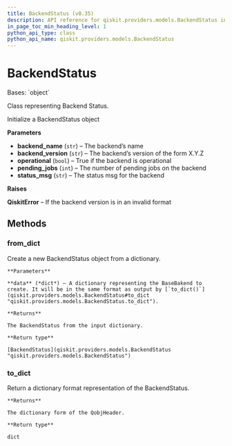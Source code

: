 ```yaml
---
title: BackendStatus (v0.35)
description: API reference for qiskit.providers.models.BackendStatus in qiskit v0.35
in_page_toc_min_heading_level: 1
python_api_type: class
python_api_name: qiskit.providers.models.BackendStatus
---
```


# BackendStatus

<Class id="qiskit.providers.models.BackendStatus" isDedicatedPage={true} github="https://github.com/qiskit/qiskit/tree/stable/0.20/qiskit/providers/models/backendstatus.py" signature="BackendStatus(backend_name, backend_version, operational, pending_jobs, status_msg)" modifiers="class">
  Bases: `object`

  Class representing Backend Status.

  Initialize a BackendStatus object

  **Parameters**

  *   **backend\_name** (`str`) – The backend’s name
  *   **backend\_version** (`str`) – The backend’s version of the form X.Y.Z
  *   **operational** (`bool`) – True if the backend is operational
  *   **pending\_jobs** (`int`) – The number of pending jobs on the backend
  *   **status\_msg** (`str`) – The status msg for the backend

  **Raises**

  **QiskitError** – If the backend version is in an invalid format

  ## Methods

  <span id="qiskit-providers-models-backendstatus-from-dict" />

  ### from\_dict

  <Function id="qiskit.providers.models.BackendStatus.from_dict" signature="BackendStatus.from_dict(data)" modifiers="classmethod">
    Create a new BackendStatus object from a dictionary.

    **Parameters**

    **data** (*dict*) – A dictionary representing the BaseBakend to create. It will be in the same format as output by [`to_dict()`](qiskit.providers.models.BackendStatus#to_dict "qiskit.providers.models.BackendStatus.to_dict").

    **Returns**

    The BackendStatus from the input dictionary.

    **Return type**

    [BackendStatus](qiskit.providers.models.BackendStatus "qiskit.providers.models.BackendStatus")
  </Function>

  <span id="qiskit-providers-models-backendstatus-to-dict" />

  ### to\_dict

  <Function id="qiskit.providers.models.BackendStatus.to_dict" signature="BackendStatus.to_dict()">
    Return a dictionary format representation of the BackendStatus.

    **Returns**

    The dictionary form of the QobjHeader.

    **Return type**

    dict
  </Function>
</Class>

